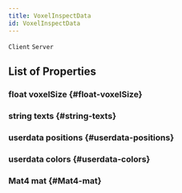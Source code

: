 ```yaml
---
title: VoxelInspectData
id: VoxelInspectData
---
```

`Client`
`Server`

## List of Properties

### float voxelSize {#float-voxelSize}

### string texts {#string-texts}

### userdata positions {#userdata-positions}

### userdata colors {#userdata-colors}

### Mat4 mat {#Mat4-mat}

